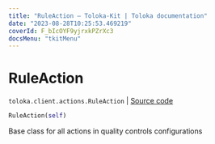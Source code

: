 ```yaml
---
title: "RuleAction — Toloka-Kit | Toloka documentation"
date: "2023-08-28T10:25:53.469219"
coverId: F_bIcOYF9yjrxkPZrXc3
docsMenu: "tkitMenu"
---
```


# RuleAction

`toloka.client.actions.RuleAction` | [Source code](https://github.com/Toloka/toloka-kit/blob/v1.2.1/src/client/actions.py#L31)

```python
RuleAction(self)
```

Base class for all actions in quality controls configurations